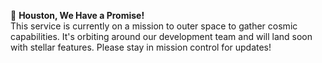 <Note>🚀 **Houston, We Have a Promise!**<br /> This service is currently on a mission to outer space to gather cosmic capabilities.
  It's orbiting around our development team and will land soon with stellar features. Please stay in mission control for updates!</Note>
